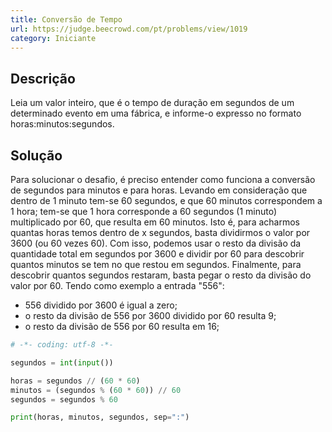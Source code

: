 ```yaml
---
title: Conversão de Tempo
url: https://judge.beecrowd.com/pt/problems/view/1019
category: Iniciante
---
```


## Descrição

Leia um valor inteiro, que é o tempo de duração em segundos de um determinado evento em uma fábrica, e informe-o expresso no formato horas:minutos:segundos.

## Solução
Para solucionar o desafio, é preciso entender como funciona a conversão de segundos para minutos e para horas.
Levando em consideração que dentro de 1 minuto tem-se 60 segundos, e que 60 minutos correspondem a 1 hora; tem-se que 1 hora corresponde a 60 segundos (1 minuto) multiplicado por 60, que resulta em 60 minutos.
Isto é, para acharmos quantas horas temos dentro de x segundos, basta dividirmos o valor por 3600 (ou 60 vezes 60).
Com isso, podemos usar o resto da divisão da quantidade total em segundos por 3600 e dividir por 60 para descobrir quantos minutos se tem no que restou em segundos. Finalmente, para descobrir quantos segundos restaram, basta pegar o resto da divisão do valor por 60.
Tendo como exemplo a entrada "556":
* 556 dividido por 3600 é igual a zero;
* o resto da divisão de 556 por 3600 dividido por 60 resulta 9;
* o resto da divisão de 556 por 60 resulta em 16;

```py title="main.py"
# -*- coding: utf-8 -*-

segundos = int(input())

horas = segundos // (60 * 60)
minutos = (segundos % (60 * 60)) // 60
segundos = segundos % 60

print(horas, minutos, segundos, sep=":")
```
